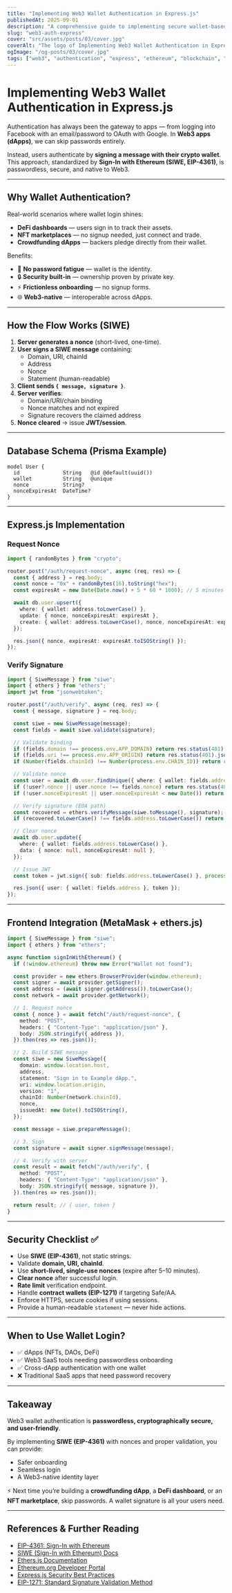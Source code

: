 ```yaml
---
title: "Implementing Web3 Wallet Authentication in Express.js"
publishedAt: 2025-09-01
description: "A comprehensive guide to implementing secure wallet-based authentication using Ethereum signatures in Express.js applications, with real-world use cases and security considerations"
slug: "web3-auth-express"
cover: "src/assets/posts/03/cover.jpg"
coverAlt: "The logo of Implementing Web3 Wallet Authentication in Express.js"
ogImage: "/og-posts/03/cover.jpg"
tags: ["web3", "authentication", "express", "ethereum", "blockchain", "nodejs", "security"]
---
```


# Implementing Web3 Wallet Authentication in Express.js

Authentication has always been the gateway to apps — from logging into Facebook with an email/password to OAuth with Google. In **Web3 apps (dApps)**, we can skip passwords entirely.  

Instead, users authenticate by **signing a message with their crypto wallet**. This approach, standardized by **Sign-In with Ethereum (SIWE, EIP-4361)**, is passwordless, secure, and native to Web3.  

---

## Why Wallet Authentication?

Real-world scenarios where wallet login shines:
- **DeFi dashboards** — users sign in to track their assets.
- **NFT marketplaces** — no signup needed, just connect and trade.
- **Crowdfunding dApps** — backers pledge directly from their wallet.

Benefits:
- 🚀 **No password fatigue** — wallet is the identity.
- 🔒 **Security built-in** — ownership proven by private key.
- ⚡ **Frictionless onboarding** — no signup forms.
- 🌐 **Web3-native** — interoperable across dApps.

---

## How the Flow Works (SIWE)

1. **Server generates a nonce** (short-lived, one-time).
2. **User signs a SIWE message** containing:
   - Domain, URI, chainId
   - Address
   - Nonce
   - Statement (human-readable)
3. **Client sends `{ message, signature }`**.
4. **Server verifies**:
   - Domain/URI/chain binding
   - Nonce matches and not expired
   - Signature recovers the claimed address
5. **Nonce cleared** → issue **JWT/session**.

---

## Database Schema (Prisma Example)

```prisma
model User {
  id              String   @id @default(uuid())
  wallet          String   @unique
  nonce           String?
  nonceExpiresAt  DateTime?
}
````

---

## Express.js Implementation

### Request Nonce

```ts
import { randomBytes } from "crypto";

router.post("/auth/request-nonce", async (req, res) => {
  const { address } = req.body;
  const nonce = "0x" + randomBytes(16).toString("hex");
  const expiresAt = new Date(Date.now() + 5 * 60 * 1000); // 5 minutes

  await db.user.upsert({
    where: { wallet: address.toLowerCase() },
    update: { nonce, nonceExpiresAt: expiresAt },
    create: { wallet: address.toLowerCase(), nonce, nonceExpiresAt: expiresAt },
  });

  res.json({ nonce, expiresAt: expiresAt.toISOString() });
});
```

### Verify Signature

```ts
import { SiweMessage } from "siwe";
import { ethers } from "ethers";
import jwt from "jsonwebtoken";

router.post("/auth/verify", async (req, res) => {
  const { message, signature } = req.body;

  const siwe = new SiweMessage(message);
  const fields = await siwe.validate(signature);

  // Validate binding
  if (fields.domain !== process.env.APP_DOMAIN) return res.status(401).json({ error: "Invalid domain" });
  if (fields.uri !== process.env.APP_ORIGIN) return res.status(401).json({ error: "Invalid URI" });
  if (Number(fields.chainId) !== Number(process.env.CHAIN_ID)) return res.status(401).json({ error: "Invalid chainId" });

  // Validate nonce
  const user = await db.user.findUnique({ where: { wallet: fields.address.toLowerCase() } });
  if (!user?.nonce || user.nonce !== fields.nonce) return res.status(401).json({ error: "Nonce mismatch" });
  if (!user.nonceExpiresAt || user.nonceExpiresAt < new Date()) return res.status(401).json({ error: "Nonce expired" });

  // Verify signature (EOA path)
  const recovered = ethers.verifyMessage(siwe.toMessage(), signature);
  if (recovered.toLowerCase() !== fields.address.toLowerCase()) return res.status(401).json({ error: "Signature failed" });

  // Clear nonce
  await db.user.update({
    where: { wallet: fields.address.toLowerCase() },
    data: { nonce: null, nonceExpiresAt: null },
  });

  // Issue JWT
  const token = jwt.sign({ sub: fields.address.toLowerCase() }, process.env.JWT_SECRET, { expiresIn: "1h" });

  res.json({ user: { wallet: fields.address }, token });
});
```

---

## Frontend Integration (MetaMask + ethers.js)

```ts
import { SiweMessage } from "siwe";
import { ethers } from "ethers";

async function signInWithEthereum() {
  if (!window.ethereum) throw new Error("Wallet not found");

  const provider = new ethers.BrowserProvider(window.ethereum);
  const signer = await provider.getSigner();
  const address = (await signer.getAddress()).toLowerCase();
  const network = await provider.getNetwork();

  // 1. Request nonce
  const { nonce } = await fetch("/auth/request-nonce", {
    method: "POST",
    headers: { "Content-Type": "application/json" },
    body: JSON.stringify({ address }),
  }).then(res => res.json());

  // 2. Build SIWE message
  const siwe = new SiweMessage({
    domain: window.location.host,
    address,
    statement: "Sign in to Example dApp.",
    uri: window.location.origin,
    version: "1",
    chainId: Number(network.chainId),
    nonce,
    issuedAt: new Date().toISOString(),
  });

  const message = siwe.prepareMessage();

  // 3. Sign
  const signature = await signer.signMessage(message);

  // 4. Verify with server
  const result = await fetch("/auth/verify", {
    method: "POST",
    headers: { "Content-Type": "application/json" },
    body: JSON.stringify({ message, signature }),
  }).then(res => res.json());

  return result; // { user, token }
}
```

---

## Security Checklist ✅

* Use **SIWE (EIP-4361)**, not static strings.
* Validate **domain, URI, chainId**.
* Use **short-lived, single-use nonces** (expire after 5–10 minutes).
* **Clear nonce** after successful login.
* **Rate limit** verification endpoint.
* Handle **contract wallets (EIP-1271)** if targeting Safe/AA.
* Enforce HTTPS, secure cookies if using sessions.
* Provide a human-readable `statement` — never hide actions.

---

## When to Use Wallet Login?

* ✅ dApps (NFTs, DAOs, DeFi)
* ✅ Web3 SaaS tools needing passwordless onboarding
* ✅ Cross-dApp authentication with one wallet
* ❌ Traditional SaaS apps that need password recovery

---

## Takeaway

Web3 wallet authentication is **passwordless, cryptographically secure, and user-friendly**.

By implementing **SIWE (EIP-4361)** with nonces and proper validation, you can provide:

* Safer onboarding
* Seamless login
* A Web3-native identity layer

⚡ Next time you’re building a **crowdfunding dApp**, a **DeFi dashboard**, or an **NFT marketplace**, skip passwords. A wallet signature is all your users need.

---

## References & Further Reading

* [EIP-4361: Sign-In with Ethereum](https://eips.ethereum.org/EIPS/eip-4361)
* [SIWE (Sign-In with Ethereum) Docs](https://login.xyz/)
* [Ethers.js Documentation](https://docs.ethers.org/)
* [Ethereum.org Developer Portal](https://ethereum.org/developers/)
* [Express.js Security Best Practices](https://expressjs.com/en/advanced/best-practices-security.html)
* [EIP-1271: Standard Signature Validation Method](https://eips.ethereum.org/EIPS/eip-1271)
